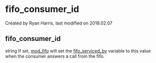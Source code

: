 
# fifo_consumer_id 

 Created by  Ryan Harris, last modified on 2018.02.07

## fifo_consumer_id

string If set, [mod\_fifo](../FreeSWITCH-Explained/Modules/mod_fifo_3966031.mdx#-add) will set the [fifo\_serviced\_by](../FreeSWITCH-Explained/Dialplan/Variables-Master-List_16352570.mdx#fifo_serviced_by) variable to this value when the consumer answers a call from the fifo.


